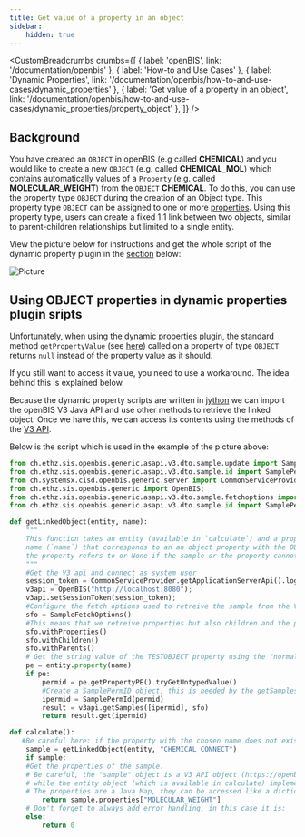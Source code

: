 ---
title: Get value of a property in an object
sidebar:
    hidden: true
---


<CustomBreadcrumbs
  crumbs={[
    { label: 'openBIS', link: '/documentation/openbis' },
    { label: 'How-to and Use Cases' },
    { label: 'Dynamic Properties', link: '/documentation/openbis/how-to-and-use-cases/dynamic_properties' },
    { label: 'Get value of a property in an object', link: '/documentation/openbis/how-to-and-use-cases/dynamic_properties/property_object' },
  ]}
/>

## Background
You have created an `OBJECT` in openBIS (e.g called **CHEMICAL**) and you would like to create a new `OBJECT` (e.g. called **CHEMICAL_MOL**) which contains automatically values of a `Property` (e.g. called **MOLECULAR_WEIGHT**) from the `OBJECT` **CHEMICAL**. 
To do this, you can use the property type `OBJECT` during the creation of an Object type. This property type `OBJECT` can be assigned to one or more [properties](https://openbis.readthedocs.io/en/latest/user-documentation/general-admin-users/admins-documentation/new-entity-type-registration.html). Using this property type, users can create a fixed 1:1 link between two objects, similar to parent-children relationships but limited to a single entity. 

View the picture below for instructions and get the whole script of the dynamic property plugin in the [section](#using-object-properties-in-dynamic-properties-plugin-sripts) below:

![Picture](src/assets/openBIS/Bild/Property_type_Object.png)


## Using OBJECT properties in dynamic properties plugin sripts

Unfortunately, when using the dynamic properties [plugin](https://openbis.readthedocs.io/en/latest/user-documentation/general-admin-users/properties-handled-by-scripts.html#dynamic-properties), the standard method `getPropertyValue` (see [here](https://openbis.ch/javadoc/20.10.x/javadoc-dynamic-api/ch/systemsx/cisd/openbis/generic/shared/hotdeploy_plugins/api/IEntityPropertyAdaptor.html)) called on a property of type `OBJECT` returns `null` instead of the property value as it should. 

If you still want to access it value, you need to use a workaround. The idea behind this is explained below.

Because the dynamic property scripts are written in [jython](https://www.jython.org/) we can import the openBIS V3 Java API and use other methods to retrieve the linked object. Once we have this, we can access its contents using the methods of the [V3 API](https://openbis.ch/javadoc/20.10.x/javadoc-api-v3/index.html).

Below is the script which is used in the example of the picture above:

```python
from ch.ethz.sis.openbis.generic.asapi.v3.dto.sample.update import SampleUpdate;
from ch.ethz.sis.openbis.generic.asapi.v3.dto.sample.id import SamplePermId;
from ch.systemsx.cisd.openbis.generic.server import CommonServiceProvider;
from ch.ethz.sis.openbis.generic import OpenBIS;
from ch.ethz.sis.openbis.generic.asapi.v3.dto.sample.fetchoptions import SampleFetchOptions;
from ch.ethz.sis.openbis.generic.asapi.v3.dto.sample.id import SamplePermId

def getLinkedObject(entity, name):
    """
    This function takes an entity (available in `calculate`) and a property 
    name (`name`) that corresponds to an an object property with the OBJECT type and returns a V3 API Sample object corresponding to the object
    the property refers to or None if the sample or the property cannot be found
    """
    #Get the V3 api and connect as system user
    session_token = CommonServiceProvider.getApplicationServerApi().loginAsSystem();
    v3api = OpenBIS("http://localhost:8080");
    v3api.setSessionToken(session_token);
    #Configure the fetch options used to retreive the sample from the V3 API
    sfo = SampleFetchOptions()
    #This means that we retreive properties but also children and the parents of the object the property links to
    sfo.withProperties()
    sfo.withChildren()
    sfo.withParents()
    # Get the string value of the TESTOBJECT property using the "normal" dynamic property API
    pe = entity.property(name)
    if pe:
        permid = pe.getPropertyPE().tryGetUntypedValue()
        #Create a SamplePermID object, this is needed by the getSamples method of the V3 API
        ipermid = SamplePermId(permid)
        result = v3api.getSamples([ipermid], sfo)
        return result.get(ipermid)

def calculate():
   #Be careful here: if the property with the chosen name does not exist, sample is None
    sample = getLinkedObject(entity, "CHEMICAL_CONNECT")
    if sample:
    #Get the properties of the sample. 
    # Be careful, the "sample" object is a V3 API object (https://openbis.ch/javadoc/20.10.x/javadoc-api-v3/ch/ethz/sis/openbis/generic/asapi/v3/dto/sample/Sample.html)
    # while the entity object (which is available in calculate) implements IEntityPropertyAdapter (https://openbis.ch/javadoc/20.10.x/javadoc-dynamic-api/ch/systemsx/cisd/openbis/generic/shared/hotdeploy_plugins/api/IEntityPropertyAdaptor.html)
    # The properties are a Java Map, they can be accessed like a dictionary using []
        return sample.properties["MOLECULAR_WEIGHT"]
    # Don't forget to always add error handling, in this case it is:
    else:
        return 0
```


